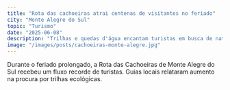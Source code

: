 ```yaml
---
title: "Rota das cachoeiras atrai centenas de visitantes no feriado"
city: "Monte Alegre do Sul"
topic: "Turismo"
date: "2025-06-08"
description: "Trilhas e quedas d'água encantam turistas em busca de natureza e tranquilidade."
image: "/images/posts/cachoeiras-monte-alegre.jpg"
---
```


Durante o feriado prolongado, a Rota das Cachoeiras de Monte Alegre do Sul recebeu um fluxo recorde de turistas. Guias locais relataram aumento na procura por trilhas ecológicas.
